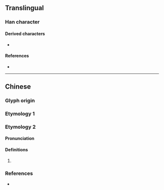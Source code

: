 {{character info/new}}
==Translingual==

===Han character===
{{Han char|rn=102|rad=田|as=05|sn=10|four=|canj=WW|ids=⿱田田(GHT)}}

====Derived characters====
* {{l|mul|[[畺]], [[𤳍]], [[𤳥]], [[𤳻]], [[𤴀]], [[𤳭]], [[𥣲]], [[𤳳]]}}

====References====
* {{Han ref|kx=0760.380|dkj=21802|hdz=42536.030|uh=7555|ud=30037}}

----

==Chinese==

===Glyph origin===
{{Han etym}}
{{Han compound|田|田|t1=field|ls=ic}}

===Etymology 1===
{{zh-see|疆|v}}

===Etymology 2===
{{zh-forms}}

====Pronunciation====
{{zh-pron
|m=jiāng
}}

====Definitions====
{{zh-hanzi}}

# {{rfdef|lang=zh}}

===References===
* {{R:twedu|C07750}}